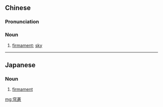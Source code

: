 {{also|穹苍}}
==Chinese==
{{zh-forms|s=穹苍}}

===Pronunciation===
{{zh-pron
|m=穹cāng
|c=kung4 cong1
|h=pfs=kiûng-chhông
|mn=kiong-chhong
|cat=n
}}

===Noun===
{{zh-noun}}

# {{lb|zh|literary}} [[firmament]]; [[sky]]

----

==Japanese==
{{ja-kanjitab|きゅう|そう|yomi=on}}

===Noun===
{{ja-noun|きゅうそう}}
# [[firmament]]

[[mg:穹蒼]]